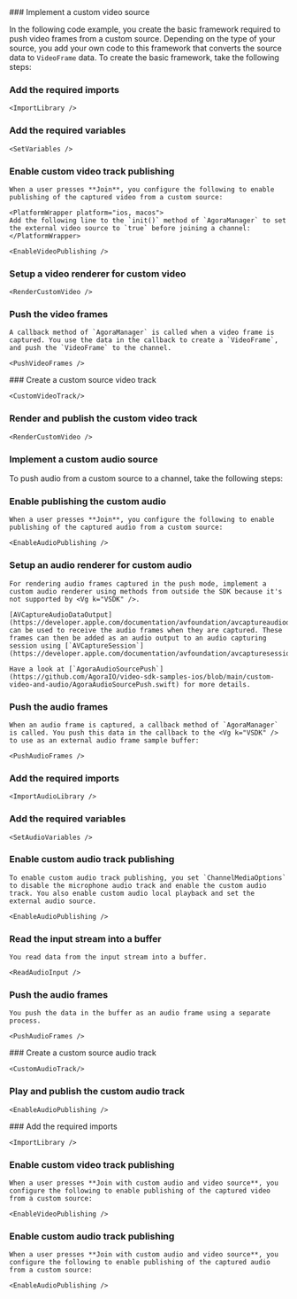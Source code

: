 

<PlatformWrapper platform="ios, macos, android, react-js">
<ProductWrapper notAllowed="voice-calling">
### Implement a custom video source

In the following code example, you create the basic framework required to push video frames from a custom source. Depending on the type of your source, you add your own code to this framework that converts the source data to `VideoFrame` data. To create the basic framework, take the following steps:

### Add the required imports

    <ImportLibrary />

### Add the required variables

    <SetVariables />
<PlatformWrapper notAllowed="react-js">

### Enable custom video track publishing

    When a user presses **Join**, you configure the following to enable publishing of the captured video from a custom source:

    <PlatformWrapper platform="ios, macos">
    Add the following line to the `init()` method of `AgoraManager` to set the external video source to `true` before joining a channel:
    </PlatformWrapper>

    <EnableVideoPublishing />

### Setup a video renderer for custom video

    <RenderCustomVideo />

### Push the video frames

    A callback method of `AgoraManager` is called when a video frame is captured. You use the data in the callback to create a `VideoFrame`, and push the `VideoFrame` to the channel.

    <PushVideoFrames />
</PlatformWrapper>
<PlatformWrapper platform="react-js">
### Create a custom source video track

    <CustomVideoTrack/>
### Render and publish the custom video track

    <RenderCustomVideo />
</PlatformWrapper>
</ProductWrapper>

### Implement a custom audio source

To push audio from a custom source to a channel, take the following steps:

<PlatformWrapper platform="ios, macos">

### Enable publishing the custom audio

    When a user presses **Join**, you configure the following to enable publishing of the captured audio from a custom source:

    <EnableAudioPublishing />

### Setup an audio renderer for custom audio

    For rendering audio frames captured in the push mode, implement a custom audio renderer using methods from outside the SDK because it's not supported by <Vg k="VSDK" />.

    [AVCaptureAudioDataOutput](https://developer.apple.com/documentation/avfoundation/avcaptureaudiodataoutput) can be used to receive the audio frames when they are captured. These frames can then be added as an audio output to an audio capturing session using [`AVCaptureSession`](https://developer.apple.com/documentation/avfoundation/avcapturesession).

    Have a look at [`AgoraAudioSourcePush`](https://github.com/AgoraIO/video-sdk-samples-ios/blob/main/custom-video-and-audio/AgoraAudioSourcePush.swift) for more details.

### Push the audio frames

    When an audio frame is captured, a callback method of `AgoraManager` is called. You push this data in the callback to the <Vg k="VSDK" /> to use as an external audio frame sample buffer:

    <PushAudioFrames />
</PlatformWrapper>

<PlatformWrapper platform="android, react-js">

### Add the required imports

    <ImportAudioLibrary />

### Add the required variables

    <SetAudioVariables />
<PlatformWrapper notAllowed="react-js">

### Enable custom audio track publishing

    To enable custom audio track publishing, you set `ChannelMediaOptions` to disable the microphone audio track and enable the custom audio track. You also enable custom audio local playback and set the external audio source. 

    <EnableAudioPublishing />

### Read the input stream into a buffer

    You read data from the input stream into a buffer.

    <ReadAudioInput />

### Push the audio frames

    You push the data in the buffer as an audio frame using a separate process.

    <PushAudioFrames />
</PlatformWrapper>
<PlatformWrapper platform="react-js">
### Create a custom source audio track

    <CustomAudioTrack/>
### Play and publish the custom audio track

    <EnableAudioPublishing />
</PlatformWrapper>

</PlatformWrapper>

</PlatformWrapper>

<PlatformWrapper platform="web">
### Add the required imports

    <ImportLibrary />

### Enable custom video track publishing

    When a user presses **Join with custom audio and video source**, you configure the following to enable publishing of the captured video from a custom source:

    <EnableVideoPublishing />

### Enable custom audio track publishing

    When a user presses **Join with custom audio and video source**, you configure the following to enable publishing of the captured audio from a custom source:

    <EnableAudioPublishing />

</PlatformWrapper>
